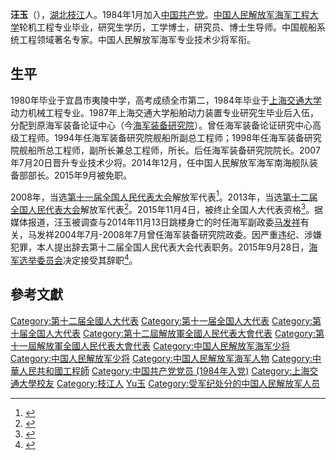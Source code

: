 {{军人
|name = 汪玉
|image name = 
|width = 
|job =[[中国人民解放军南部战区海军|中国人民解放军海军南海舰队]]装备部部长
|period =  2014年12月-2015年9月
|birthname = 
|other_names = 
|foreign_names =
|english_names =
|Sex = 男
|date of birth = 1964年1月
|place of birth = {{PRC}}[[湖北省|湖北省]][[枝江市|枝江市]]
|date of death = 
|place of death = 
|nationality = {{PRC}}
|force = 
|weight = 
|party = {{CPC}}
|rank = [[File:PLA_Major_General.svg|15px]][[中国人民解放军少将|中国人民解放军少将]]（2007年）
|spouse = 
|relatives = 
|educate =
* [[上海交通大学|上海交通大学]]
|past = 
|work =
|award = 
|rankrecord = 
}}
'''汪玉'''（{{bd|1964年|1月|}}），[[湖北省|湖北]][[枝江市|枝江]]人。1984年1月加入[[中国共产党|中国共产党]]。[[中国人民解放军海军工程大学|中国人民解放军海军工程大学]]轮机工程专业毕业，研究生学历，工学博士，研究员、博士生导师。中国舰船系统工程领域著名专家。中国人民解放军海军专业技术少将军衔。

== 生平 ==
1980年毕业于宜昌市夷陵中学，高考成绩全市第二，1984年毕业于[[上海交通大学|上海交通大学]]动力机械工程专业。1987年上海交通大学船舶动力装置专业研究生毕业后入伍，分配到原海军装备论证中心（今[[中国人民解放军海军研究院|海军装备研究院]]）。曾任海军装备论证研究中心高级工程师。1994年任海军装备研究院舰船所副总工程师；1998年任海军装备研究院舰船所总工程师，副所长兼总工程师，所长。后任海军装备研究院院长。2007年7月20日晋升专业技术少将。2014年12月，任中国人民解放军海军南海舰队装备部部长。2015年9月被免职。

2008年，当选[[第十一届全国人民代表大会|第十一届全国人民代表大会]]解放军代表<ref>{{cite news|title=全国人大代表信息-汪玉|url= http://210.82.31.1:8084/delegate/viewDelegate.action?dbid=112849|accessdate=2013-04-05|newspaper=全国人大网|archive-url=https://web.archive.org/web/20140527232424/http://www.npc.gov.cn/delegate/viewDelegate.action?dbid=112849|archive-date=2014-05-27|dead-url=yes}}</ref>。2013年，当选[[第十二届全国人民代表大会|第十二届全国人民代表大会]]解放军代表<ref>{{cite news|title=全国人大代表信息-汪玉|url= http://210.82.31.1:8084/delegate/viewDelegate.action?dbid=122852|accessdate=2013-04-05|newspaper=全国人大网|deadurl=yes|archiveurl=https://web.archive.org/web/20140528014715/http://www.npc.gov.cn/delegate/viewDelegate.action?dbid=122852|archivedate=2014-05-28}}</ref>。2015年11月4日，被终止全国人大代表资格<ref>{{cite web|title=南海舰队原高官汪玉被终止全国人大代表资格|url=http://news.163.com/15/1104/22/B7K49G9P00014AED.html|accessdate=2015-11-04|date=2015-11-04|publisher=网易|archive-url=https://web.archive.org/web/20151105234822/http://news.163.com/15/1104/22/B7K49G9P00014AED.html|archive-date=2015-11-05|dead-url=yes}}</ref>。据媒体报道，汪玉被调查与2014年11月13日跳楼身亡的时任海军副政委[[马发祥|马发祥]]有关，马发祥2004年7月-2008年7月曾任海军装备研究院政委。因严重违纪、涉嫌犯罪，本人提出辞去第十二届全国人民代表大会代表职务。2015年9月28日，[[中华人民共和国海军选举委员会|海军选举委员会]]决定接受其辞职<ref>{{cite web|title=官方证实正军级少将汪玉严重违纪涉嫌犯罪|url=http://news.163.com/16/0227/18/BGRNTB7D0001124J.html|accessdate=2016-02-27|date=2016-02-27|publisher=网易|archive-url=https://web.archive.org/web/20160227133643/http://news.163.com/16/0227/18/BGRNTB7D0001124J.html|archive-date=2016-02-27|dead-url=yes}}</ref>。

==參考文獻==
{{reflist}}

{{中共十八大到十九大期间的反腐败工作}}
{{DEFAULTSORT:Wang汪}}

[[Category:第十二届全國人大代表|Category:第十二届全國人大代表]]
[[Category:第十一届全国人大代表|Category:第十一届全国人大代表]]
[[Category:第十届全国人大代表|Category:第十届全国人大代表]]
[[Category:第十二屆解放軍全國人民代表大會代表|Category:第十二屆解放軍全國人民代表大會代表]]
[[Category:第十一屆解放軍全國人民代表大會代表|Category:第十一屆解放軍全國人民代表大會代表]]
[[Category:中国人民解放军海军少将|Category:中国人民解放军海军少将]]
[[Category:中国人民解放军少将|Category:中国人民解放军少将]]
[[Category:中国人民解放军海军人物|Category:中国人民解放军海军人物]]
[[Category:中華人民共和國工程師|Category:中華人民共和國工程師]]
[[Category:中国共产党党员_(1984年入党)|Category:中国共产党党员 (1984年入党)]]
[[Category:上海交通大學校友|Category:上海交通大學校友]]
[[Category:枝江人|Category:枝江人]]
[[Category:汪姓|Yu玉]]
[[Category:受军纪处分的中国人民解放军人员|Category:受军纪处分的中国人民解放军人员]]